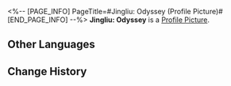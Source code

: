 <%-- [PAGE_INFO]
PageTitle=#Jingliu: Odyssey (Profile Picture)#
[END_PAGE_INFO] --%>
{{Item Infobox
|title       = Jingliu: Odyssey
|id          = 200113
|image       = Item Jingliu- Odyssey.png
|type        = Profile Picture
|invCategory = 
|rarity      = 5
|effect      = Avatar reward obtained from unlocking Nameless Honor.
|description = Jingliu treading the path to enlightenment.
}}
{{Description|''"Between the places where the light strikes the water, there are innumerable edges of enlightenment to be gleaned by a wielder of the blade."''}}
'''Jingliu: Odyssey''' is a [[Profile Picture]].

==Other Languages==
{{Other Languages
|en   = Jingliu: Odyssey
|zhs  = 镜流•远行
|zht  = 鏡流•遠行
|ja   = 鏡流・遠行
|ko   = 경류•원행
|es   = Jingliu: Odisea
|fr   = Jingliu : Odyssée
|ru   = Цзинлю: Одиссея
|th   = Jingliu - การเดินทางที่แสนไกล
|vi   = Jingliu - Viễn Du
|de   = Jingliu: Odyssee
|id   = Jingliu: Berkelana
|pt   = Jingliu: Odisseia
}}

==Change History==
{{Change History|1.5}}